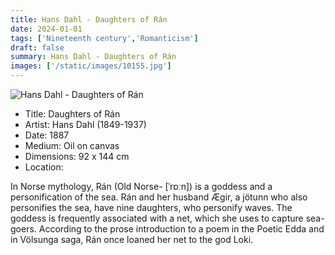 ```yaml
---
title: Hans Dahl - Daughters of Rán
date: 2024-01-01
tags: ['Nineteenth century','Romanticism']
draft: false
summary: Hans Dahl - Daughters of Rán
images: ['/static/images/10155.jpg']
---
```


![Hans Dahl - Daughters of Rán](/static/images/10155.jpg)

* Title: Daughters of Rán
* Artist: Hans Dahl (1849-1937)
* Date: 1887
* Medium: Oil on canvas
* Dimensions: 92 x 144 cm
* Location: 

In Norse mythology, Rán (Old Norse- [ˈrɒːn]) is a goddess and a personification of the sea. Rán and her husband Ægir, a jötunn who also personifies the sea, have nine daughters, who personify waves. The goddess is frequently associated with a net, which she uses to capture sea-goers. According to the prose introduction to a poem in the Poetic Edda and in Völsunga saga, Rán once loaned her net to the god Loki.
